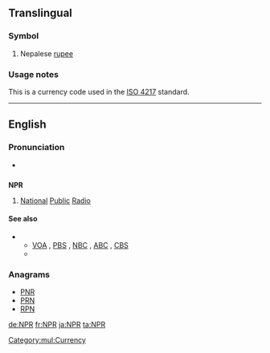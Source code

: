 ==Translingual==
{{wikipedia}}

===Symbol===
{{head|mul|symbol}}

# Nepalese [[rupee]]

===Usage notes===
This is a currency code used in the [[w:ISO 4217|ISO 4217]] standard.

[[Category:mul:Currency]]
----

==English==

===Pronunciation===
* {{rhymes|ɑː(ɹ)|lang=en}}

==={{initialism-old|en}}===
'''NPR'''

# {{context|US|radio|lang=en}} [[national|National]] [[public|Public]] [[radio|Radio]]

====See also====
* {{sense|National Public Radio}}
** [[VOA]] , [[PBS]] , [[NBC]] , [[ABC]] , [[CBS]]
** {{pedia|National Public Radio}}

===Anagrams===
* [[PNR#English|PNR]]
* [[PRN#English|PRN]]
* [[RPN#English|RPN]]

[[de:NPR]]
[[fr:NPR]]
[[ja:NPR]]
[[ta:NPR]]